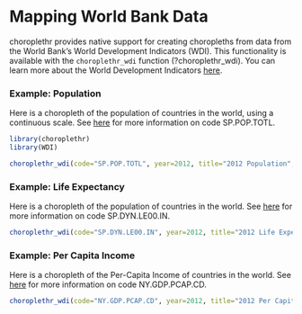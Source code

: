 <!--
%\VignetteEngine{knitr::rmarkdown}
%\VignetteIndexEntry{h) Mapping World Bank Data}
-->

Mapping World Bank Data
========================================================
  
choroplethr provides native support for creating choropleths from data from the World Bank's World Development Indicators (WDI). This functionality is available with the `choroplethr_wdi` function (?choroplethr_wdi).  You can learn more about the World Development Indicators [here](https://datatopics.worldbank.org/world-development-indicators/). 


### Example: Population

Here is a choropleth of the population of countries in the world, using a continuous scale.  See [here](https://data.worldbank.org/indicator/SP.POP.TOTL) for more information on code SP.POP.TOTL.

```r
library(choroplethr)
library(WDI) 

choroplethr_wdi(code="SP.POP.TOTL", year=2012, title="2012 Population", num_colors=1)
```

### Example: Life Expectancy

Here is a choropleth of the population of countries in the world.  See [here](https://data.worldbank.org/indicator/SP.DYN.LE00.IN) for more information on code SP.DYN.LE00.IN.

```r
choroplethr_wdi(code="SP.DYN.LE00.IN", year=2012, title="2012 Life Expectancy")
```

### Example: Per Capita Income

Here is a choropleth of the Per-Capita Income of countries in the world.  See [here](https://data.worldbank.org/indicator/NY.GDP.PCAP.CD) for more information on code NY.GDP.PCAP.CD.

```r
choroplethr_wdi(code="NY.GDP.PCAP.CD", year=2012, title="2012 Per Capita Income")
```